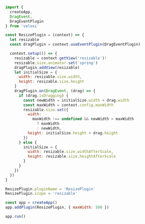 ```js
import {
  createApp,
  DragEvent,
  DragEventPlugin
} from 'veloxi'

const ResizePlugin = (context) => {
  let resizable
  const dragPlugin = context.useEventPlugin(DragEventPlugin)

  context.setup(() => {
    resizable = context.getView('resizable')!
    resizable.size.animator.set('spring')
    dragPlugin.addView(resizable)
    let initialSize = {
      width: resizable.size.width,
      height: resizable.size.height
    }
    dragPlugin.on(DragEvent, (drag) => {
      if (drag.isDragging) {
        const newWidth = initialSize.width + drag.width
        const maxWidth = context.config.maxWidth
        resizable.size.set({
          width:
            maxWidth !== undefined && newWidth > maxWidth
              ? maxWidth
              : newWidth,
          height: initialSize.height + drag.height
        })
      } else {
        initialSize = {
          width: resizable.size.widthAfterScale,
          height: resizable.size.heightAfterScale
        }
      }
    })
  })
}

ResizePlugin.pluginName = 'ResizePlugin'
ResizePlugin.scope = 'resizable'

const app = createApp()
app.addPlugin(ResizePlugin, { maxWidth: 500 })

app.run()
```
